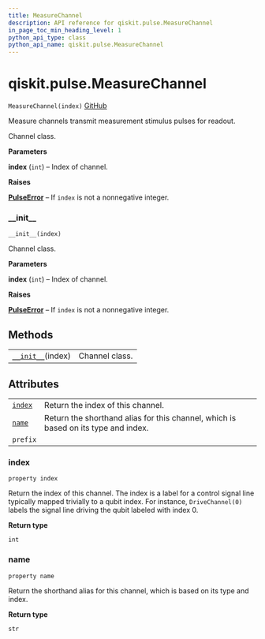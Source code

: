 ```yaml
---
title: MeasureChannel
description: API reference for qiskit.pulse.MeasureChannel
in_page_toc_min_heading_level: 1
python_api_type: class
python_api_name: qiskit.pulse.MeasureChannel
---
```


<span id="qiskit-pulse-measurechannel" />

# qiskit.pulse.MeasureChannel

<span id="qiskit.pulse.MeasureChannel" />

`MeasureChannel(index)` [GitHub](https://github.com/qiskit/qiskit/tree/stable/0.16/qiskit/pulse/channels.py "view source code")

Measure channels transmit measurement stimulus pulses for readout.

Channel class.

**Parameters**

**index** (`int`) – Index of channel.

**Raises**

[**PulseError**](qiskit.pulse.PulseError "qiskit.pulse.PulseError") – If `index` is not a nonnegative integer.

### \_\_init\_\_

<span id="qiskit.pulse.MeasureChannel.__init__" />

`__init__(index)`

Channel class.

**Parameters**

**index** (`int`) – Index of channel.

**Raises**

[**PulseError**](qiskit.pulse.PulseError "qiskit.pulse.PulseError") – If `index` is not a nonnegative integer.

## Methods

|                                                                                                   |                |
| ------------------------------------------------------------------------------------------------- | -------------- |
| [`__init__`](#qiskit.pulse.MeasureChannel.__init__ "qiskit.pulse.MeasureChannel.__init__")(index) | Channel class. |

## Attributes

|                                                                                   |                                                                                    |
| --------------------------------------------------------------------------------- | ---------------------------------------------------------------------------------- |
| [`index`](#qiskit.pulse.MeasureChannel.index "qiskit.pulse.MeasureChannel.index") | Return the index of this channel.                                                  |
| [`name`](#qiskit.pulse.MeasureChannel.name "qiskit.pulse.MeasureChannel.name")    | Return the shorthand alias for this channel, which is based on its type and index. |
| `prefix`                                                                          |                                                                                    |

### index

<span id="qiskit.pulse.MeasureChannel.index" />

`property index`

Return the index of this channel. The index is a label for a control signal line typically mapped trivially to a qubit index. For instance, `DriveChannel(0)` labels the signal line driving the qubit labeled with index 0.

**Return type**

`int`

### name

<span id="qiskit.pulse.MeasureChannel.name" />

`property name`

Return the shorthand alias for this channel, which is based on its type and index.

**Return type**

`str`

